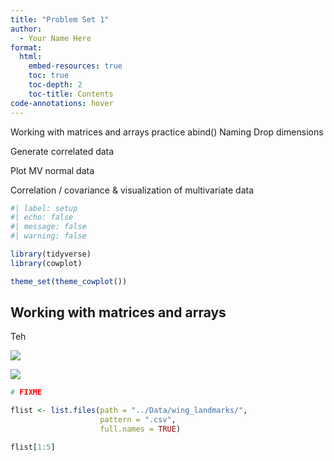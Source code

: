 ```yaml
---
title: "Problem Set 1"
author:
  - Your Name Here
format: 
  html:
    embed-resources: true
    toc: true
    toc-depth: 2
    toc-title: Contents
code-annotations: hover
---
```



Working with matrices and arrays practice
  abind()
  Naming
  Drop dimensions

Generate correlated data

Plot MV normal data

Correlation / covariance & visualization of multivariate data


```r
#| label: setup
#| echo: false
#| message: false
#| warning: false

library(tidyverse)
library(cowplot)

theme_set(theme_cowplot())

```


## Working with matrices and arrays

Teh

![](https://raw.githubusercontent.com/QM-Life-Sci/QMLS_2-Multivariate/main/Images/fly_wing.png?raw=true){fig-align="center"}

![](https://www.github.com/QM-Life-Sci/QMLS_2-Multivariate/raw/main/Images/fly_wing.png){fig-align="center"}



```r
# FIXME

flist <- list.files(path = "../Data/wing_landmarks/",
                    pattern = ".csv",
                    full.names = TRUE)

flist[1:5]


```

